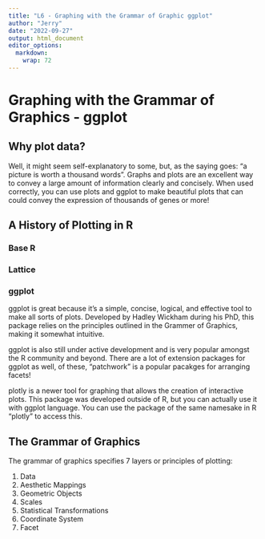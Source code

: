 ```yaml
---
title: "L6 - Graphing with the Grammar of Graphic ggplot"
author: "Jerry"
date: "2022-09-27"
output: html_document
editor_options: 
  markdown: 
    wrap: 72
---
```


# Graphing with the Grammar of Graphics - ggplot

## Why plot data?

Well, it might seem self-explanatory to some, but, as the saying goes:
"a picture is worth a thousand words". Graphs and plots are an excellent
way to convey a large amount of information clearly and concisely. When
used correctly, you can use plots and ggplot to make beautiful plots
that can could convey the expression of thousands of genes or more!

## A History of Plotting in R

### Base R

### Lattice

### ggplot

ggplot is great because it's a simple, concise, logical, and effective
tool to make all sorts of plots. Developed by Hadley Wickham during his
PhD, this package relies on the principles outlined in the Grammer of
Graphics, making it somewhat intuitive.

ggplot is also still under active development and is very popular
amongst the R community and beyond. There are a lot of extension
packages for ggplot as well, of these, "patchwork" is a popular pacakges
for arranging facets!

plotly is a newer tool for graphing that allows the creation of
interactive plots. This package was developed outside of R, but you can
actually use it with ggplot language. You can use the package of the
same namesake in R "plotly" to access this.

## The Grammar of Graphics

The grammar of graphics specifies 7 layers or principles of plotting:

1.  Data\
2.  Aesthetic Mappings\
3.  Geometric Objects\
4.  Scales\
5.  Statistical Transformations\
6.  Coordinate System\
7.  Facet

